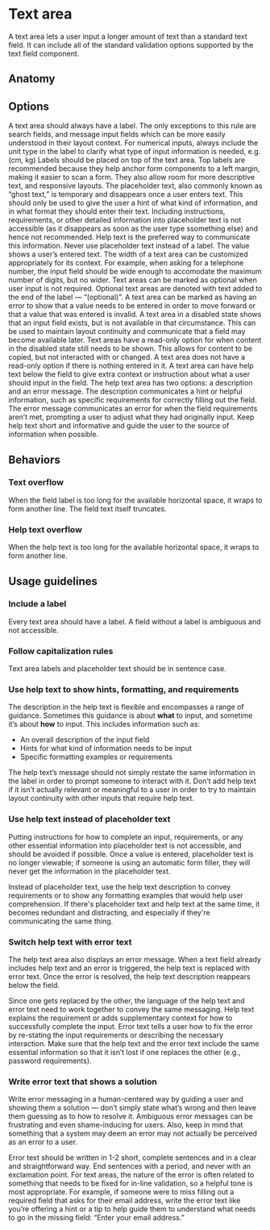# Text area

A text area lets a user input a longer amount of text than a standard text
field. It can include all of the standard validation options supported by the
text field component.

<Imagefullwidth image="text-area-hero.svg" title="Text area example" />

<AssetLinks>
  <AssetLink href="https://react.fabric-ds.io/textarea" />
  <AssetLink href="https://vue.fabric-ds.io/forms" />
</AssetLinks>

<TableOfContents />

## Anatomy

<Imagefullwidth image="text-area-anatomy.svg" title="Text area anatomy example" />

## Options

<Guideline title="Label" image="text-area-options-label.svg">
  A text area should always have a label. The only exceptions to this rule are
search fields, and message input fields which can be more easily understood in
their layout context. For numerical inputs, always include the unit type in the
label to clarify what type of input information is needed, e.g. (cm, kg)
</Guideline>

<Guideline title="Label position" image="text-area-options-label-position.svg">
Labels should be placed on top of the text area. Top labels are recommended
because they help anchor form components to a left margin, making it easier to
scan a form. They also allow room for more descriptive text, and responsive
layouts.
</Guideline>

<Guideline title="Placeholder" image="text-area-options-placeholder.svg">
The placeholder text, also commonly known as “ghost text,” is temporary and
disappears once a user enters text. This should only be used to give the user a
hint of what kind of information, and in what format they should enter their
text. Including instructions, requirements, or other detailed information into
placeholder text is not accessible (as it disappears as soon as the user type
ssomething else) and hence not recommended. Help text is the preferred way to
communicate this information. Never use placeholder text instead of a label.
</Guideline>
  
<Guideline title="Value" image="text-area-options-value.svg">
The value shows a user’s entered text.
</Guideline>

<Guideline title="Width" image="text-area-options-width.svg">
The width of a text area can be customized appropriately for its context. For
example, when asking for a telephone number, the input field should be wide
enough to accomodate the maximum number of digits, but no wider.
</Guideline>

<Guideline title="Required or optional" image="text-area-options-required-or-optional.svg">
Text areas can be marked as optional when user input is not required. Optional
text areas are denoted with text added to the end of the label — “(optional)”.
</Guideline>

<Guideline title="Error" image="text-area-options-error.svg">
A text area can be marked as having an error to show that a value needs to be
entered in order to move forward or that a value that was entered is invalid.
</Guideline>

<Guideline title="Disabled" image="text-area-options-diabled.svg">
A text area in a disabled state shows that an input field exists, but is not
available in that circumstance. This can be used to maintain layout continuity
and communicate that a field may become available later.
</Guideline>

<Guideline title="Read-only" image="text-area-options-read-only.svg">
Text areas have a read-only option for when content in the disabled state still
needs to be shown. This allows for content to be copied, but not interacted with
or changed. A text area does not have a read-only option if there is nothing
entered in it.
</Guideline>

<Guideline title="Help text (descrition and error message)" image="text-area-options-help-text.svg">
A text area can have help text below the field to give extra context or
instruction about what a user should input in the field. The help text area has
two options: a description and an error message. The description communicates a
hint or helpful information, such as specific requirements for correctly filling
out the field. The error message communicates an error for when the field
requirements aren’t met, prompting a user to adjust what they had originally
input. Keep help text short and informative and guide the user to the source of
information when possible.
</Guideline>


## Behaviors

### Text overflow

When the field label is too long for the available horizontal space, it wraps to
form another line. The field text itself truncates.

### Help text overflow

When the help text is too long for the available horizontal space, it wraps to
form another line.

## Usage guidelines

### Include a label

Every text area should have a label. A field without a label is ambiguous and
not accessible.

### Follow capitalization rules

Text area labels and placeholder text should be in sentence case.

### Use help text to show hints, formatting, and requirements

The description in the help text is flexible and encompasses a range of
guidance. Sometimes this guidance is about **what** to input, and sometime it’s
about **how** to input. This includes information such as:

- An overall description of the input field
- Hints for what kind of information needs to be input
- Specific formatting examples or requirements

The help text’s message should not simply restate the same information in the
label in order to prompt someone to interact with it. Don’t add help text if it
isn’t actually relevant or meaningful to a user in order to try to maintain
layout continuity with other inputs that require help text.

### Use help text instead of placeholder text

Putting instructions for how to complete an input, requirements, or any other
essential information into placeholder text is not accessible, and should be
avoided if possible. Once a value is entered, placeholder text is no longer
viewable; if someone is using an automatic form filler, they will never get the
information in the placeholder text.

Instead of placeholder text, use the help text description to convey
requirements or to show any formatting examples that would help user
comprehension. If there's placeholder text and help text at the same time, it
becomes redundant and distracting, and especially if they're communicating the
same thing.

### Switch help text with error text

The help text area also displays an error message. When a text field already
includes help text and an error is triggered, the help text is replaced with
error text. Once the error is resolved, the help text description reappears
below the field.

Since one gets replaced by the other, the language of the help text and error
text need to work together to convey the same messaging. Help text explains the
requirement or adds supplementary context for how to successfully complete the
input. Error text tells a user how to fix the error by re-stating the input
requirements or describing the necessary interaction. Make sure that the help
text and the error text include the same essential information so that it isn’t
lost if one replaces the other (e.g., password requirements).

### Write error text that shows a solution

Write error messaging in a human-centered way by guiding a user and showing them
a solution — don’t simply state what’s wrong and then leave them guessing as to
how to resolve it. Ambiguous error messages can be frustrating and even
shame-inducing for users. Also, keep in mind that something that a system may
deem an error may not actually be perceived as an error to a user.

Error text should be written in 1-2 short, complete sentences and in a clear and
straightforward way. End sentences with a period, and never with an exclamation
point. For text areas, the nature of the error is often related to something
that needs to be fixed for in-line validation, so a helpful tone is most
appropriate. For example, if someone were to miss filling out a required field
that asks for their email address, write the error text like you’re offering a
hint or a tip to help guide them to understand what needs to go in the missing
field: “Enter your email address.”
